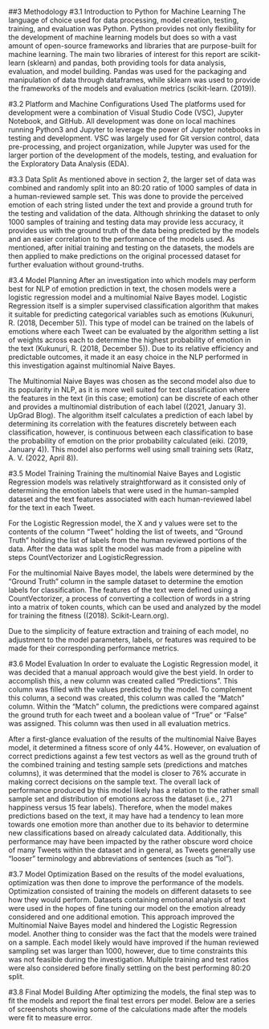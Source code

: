 ##3 Methodology
#3.1 Introduction to Python for Machine Learning
The language of choice used for data processing, model creation, testing, training, and evaluation was Python. Python provides not only flexibility for the development of machine learning models but does so with a vast amount of open-source frameworks and libraries that are purpose-built for machine learning. The main two libraries of interest for this report are scikit-learn (sklearn) and pandas, both providing tools for data analysis, evaluation, and model building. Pandas was used for the packaging and manipulation of data through dataframes, while sklearn was used to provide the frameworks of the models and evaluation metrics (scikit-learn. (2019)). 

#3.2 Platform and Machine Configurations Used
The platforms used for development were a combination of Visual Studio Code (VSC), Jupyter Notebook, and GitHub. All development was done on local machines running Python3 and Jupyter to leverage the power of Jupyter notebooks in testing and development. VSC was largely used for Git version control, data pre-processing, and project organization, while Jupyter was used for the larger portion of the development of the models, testing, and evaluation for the Exploratory Data Analysis (EDA).

#3.3 Data Split
As mentioned above in section 2, the larger set of data was combined and randomly split into an 80:20 ratio of 1000 samples of data in a human-reviewed sample set. This was done to provide the perceived emotion of each string listed under the text and provide a ground truth for the testing and validation of the data. Although shrinking the dataset to only 1000 samples of training and testing data may provide less accuracy, it provides us with the ground truth of the data being predicted by the models and an easier correlation to the performance of the models used. As mentioned, after initial training and testing on the datasets, the models are then applied to make predictions on the original processed dataset for further evaluation without ground-truths. 

#3.4 Model Planning
After an investigation into which models may perform best for NLP of emotion prediction in text, the chosen models were a logistic regression model and a multinomial Naive Bayes model. Logistic Regression itself is a simpler supervised classification algorithm that makes it suitable for predicting categorical variables such as emotions (Kukunuri, R. (2018, December 5)). This type of model can be trained on the labels of emotions where each Tweet can be evaluated by the algorithm setting a list of weights across each to determine the highest probability of emotion in the text (Kukunuri, R. (2018, December 5)). Due to its relative efficiency and predictable outcomes, it made it an easy choice in the NLP performed in this investigation against multinomial Naive Bayes. 

The Multinomial Naive Bayes was chosen as the second model also due to its popularity in NLP, as it is more well suited for text classification where the features in the text (in this case; emotion) can be discrete of each other and provides a multinomial distribution of each label ((2021, January 3). UpGrad Blog). The algorithm itself calculates a prediction of each label by determining its correlation with the features discretely between each classification, however, is continuous between each classification to base the probability of emotion on the prior probability calculated (eiki. (2019, January 4)). This model also performs well using small training sets (Ratz, A. V. (2022, April 8)).

#3.5 Model Training
Training the multinomial Naive Bayes and Logistic Regression models was relatively straightforward as it consisted only of determining the emotion labels that were used in the human-sampled dataset and the text features associated with each human-reviewed label for the text in each Tweet. 

For the Logistic Regression model, the X and y values were set to the contents of the column “Tweet” holding the list of tweets, and “Ground Truth” holding the list of labels from the human reviewed portions of the data. After the data was split the model was made from a pipeline with steps CountVectorizer and LogisticRegression.

For the multinomial Naive Bayes model, the labels were determined by the “Ground Truth” column in the sample dataset to determine the emotion labels for classification. The features of the text were defined using a CountVectorizer, a process of converting a collection of words in a string into a matrix of token counts, which can be used and analyzed by the model for training the fitness ((2018). Scikit-Learn.org).

Due to the simplicity of feature extraction and training of each model, no adjustment to the model parameters, labels, or features was required to be made for their corresponding performance metrics.   

#3.6 Model Evaluation
In order to evaluate the Logistic Regression model, it was decided that a manual approach would give the best yield. In order to accomplish this, a new column was created called “Predictions”. This column was filled with the values predicted by the model. To complement this column, a second was created, this column was called the “Match” column. Within the “Match” column, the predictions were compared against the ground truth for each tweet and a boolean value of “True” or “False” was assigned. This column was then used in all evaluation metrics.

After a first-glance evaluation of the results of the multinomial Naive Bayes model, it determined a fitness score of only 44%. However, on evaluation of correct predictions against a few test vectors as well as the ground truth of the combined training and testing sample sets (predictions and matches columns), it was determined that the model is closer to 76% accurate in making correct decisions on the sample text. The overall lack of performance produced by this model likely has a relation to the rather small sample set and distribution of emotions across the dataset (i.e., 271 happiness versus 15 fear labels). Therefore, when the model makes predictions based on the text, it may have had a tendency to lean more towards one emotion more than another due to its behavior to determine new classifications based on already calculated data. Additionally, this performance may have been impacted by the rather obscure word choice of many Tweets within the dataset and in general, as Tweets generally use “looser” terminology and abbreviations of sentences (such as “lol”). 

#3.7 Model Optimization
Based on the results of the model evaluations, optimization was then done to improve the performance of the models. Optimization consisted of training the models on different datasets to see how they would perform. Datasets containing emotional analysis of text were used in the hopes of fine tuning our model on the emotion already considered and one additional emotion. This approach improved the Multinomial Naive Bayes model and hindered the Logistic Regression model. Another thing to consider was the fact that the models were trained on a sample. Each model likely would have improved if the human reviewed sampling set was larger than 1000, however, due to time constraints this was not feasible during the investigation. Multiple training and test ratios were also considered before finally settling on the best performing 80:20 split.

#3.8 Final Model Building
After optimizing the models, the final step was to fit the models and report the final test errors per model. Below are a series of screenshots showing some of the calculations made after the models were fit to measure error.
